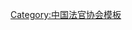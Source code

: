 {{Navbox
| name   = 中国法官协会第五届理事会
| title  = [[中国法官协会]]第五届理事会
| above  = 2015年1月－2020年1月
| bodyclass = hlist
| group1 = 会长
| list1  = [[周强|周　强]]
| group2 = 副会长
| list2  = 
* [[沈德咏]]
* [[李少平]]
* [[黄尔梅]]
* [[徐家新]]
* [[杜万华]]
| group3 = 秘书长
| list3  = [[王卫|王　卫]]
| group4 = 常务理事
| list4  = 
* [[卫彦明]]
* [[马新岚]]
* [[王卫|王　卫]]
* [[王海萍]]
* [[王常松]]
* [[左世忠]]
* [[白泉民]]
* [[刘季幸]]
* [[孙潮|孙　潮]]
* [[孙新民 (1960年)|孙新民]]
* [[许前飞|<del>许前飞</del>]]
* [[闫汾新]]
* [[齐奇 (法官)|齐　奇]]
* [[张坚 (1955年)|<del>张　坚</del>]]
* [[张立勇 (政治人物)|张立勇]]
* [[张学群]]
* [[张忠厚]]
* [[张述元]]
* [[李静 (1963年)|李　静]]
* [[李少平]]
* [[李彦凯]]
* [[杜万华]]
* [[沈德咏]]
* [[周强|周　强]]
* [[罗殿龙]]
* [[郑鄂|郑　鄂]]
* [[胡毅峰]]
* [[徐家新]]
* [[索达|索　达]]
* [[钱锋 (法官)|钱　锋]]
* [[高憬宏]]
* [[崔亚东]]
* [[康为民]]
* [[梁明远]]
* [[阎庆文]]
* [[黄尔梅]]
* [[董开军]]
* [[董治良]]
* [[慕平|慕　平]]
* [[缪蒂生]]
| group5 = 
| list5  = 
| group6 = 
| list6  = 
}}<noinclude>
{{collapsible option}}
[[Category:中国法官协会模板]]
</noinclude>